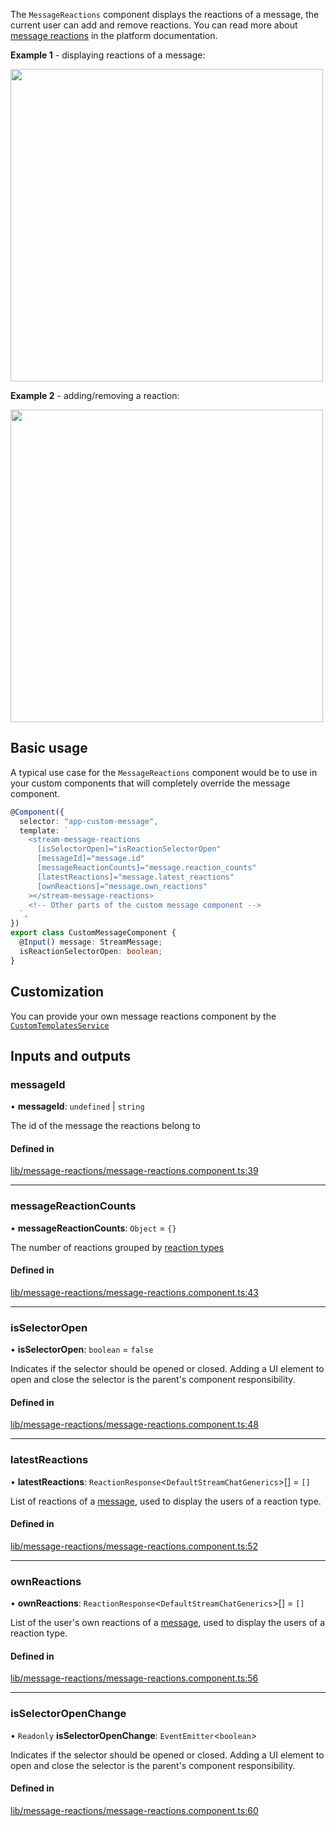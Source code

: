 
The `MessageReactions` component displays the reactions of a message, the current user can add and remove reactions. You can read more about [message reactions](https://getstream.io/chat/docs/javascript/send_reaction/?language=javascript) in the platform documentation.

**Example 1** - displaying reactions of a message:

<img src={MessageReactionsScreenshot} width="500" />

**Example 2** - adding/removing a reaction:

<img src={MessageReactionsSelectorScreenshot} width="500" />

## Basic usage

A typical use case for the `MessageReactions` component would be to use in your custom components that will completely override the message component.

```typescript
@Component({
  selector: "app-custom-message",
  template: `
    <stream-message-reactions
      [isSelectorOpen]="isReactionSelectorOpen"
      [messageId]="message.id"
      [messageReactionCounts]="message.reaction_counts"
      [latestReactions]="message.latest_reactions"
      [ownReactions]="message.own_reactions"
    ></stream-message-reactions>
    <!-- Other parts of the custom message component -->
  `,
})
export class CustomMessageComponent {
  @Input() message: StreamMessage;
  isReactionSelectorOpen: boolean;
}
```

## Customization

You can provide your own message reactions component by the [`CustomTemplatesService`](../services/CustomTemplatesService.mdx)

[//]: # "Start of generated content"
## Inputs and outputs 


### messageId

• **messageId**: `undefined` \| `string`

The id of the message the reactions belong to

#### Defined in

[lib/message-reactions/message-reactions.component.ts:39](https://github.com/GetStream/stream-chat-angular/blob/11d3849/projects/stream-chat-angular/src/lib/message-reactions/message-reactions.component.ts#L39)

___

### messageReactionCounts

• **messageReactionCounts**: `Object` = `{}`

The number of reactions grouped by [reaction types](https://github.com/GetStream/stream-chat-angular/tree/master/projects/stream-chat-angular/src/lib/message-reactions/message-reactions.component.ts)

#### Defined in

[lib/message-reactions/message-reactions.component.ts:43](https://github.com/GetStream/stream-chat-angular/blob/11d3849/projects/stream-chat-angular/src/lib/message-reactions/message-reactions.component.ts#L43)

___

### isSelectorOpen

• **isSelectorOpen**: `boolean` = `false`

Indicates if the selector should be opened or closed. Adding a UI element to open and close the selector is the parent's component responsibility.

#### Defined in

[lib/message-reactions/message-reactions.component.ts:48](https://github.com/GetStream/stream-chat-angular/blob/11d3849/projects/stream-chat-angular/src/lib/message-reactions/message-reactions.component.ts#L48)

___

### latestReactions

• **latestReactions**: `ReactionResponse`<`DefaultStreamChatGenerics`\>[] = `[]`

List of reactions of a [message](../types/stream-message.mdx), used to display the users of a reaction type.

#### Defined in

[lib/message-reactions/message-reactions.component.ts:52](https://github.com/GetStream/stream-chat-angular/blob/11d3849/projects/stream-chat-angular/src/lib/message-reactions/message-reactions.component.ts#L52)

___

### ownReactions

• **ownReactions**: `ReactionResponse`<`DefaultStreamChatGenerics`\>[] = `[]`

List of the user's own reactions of a [message](../types/stream-message.mdx), used to display the users of a reaction type.

#### Defined in

[lib/message-reactions/message-reactions.component.ts:56](https://github.com/GetStream/stream-chat-angular/blob/11d3849/projects/stream-chat-angular/src/lib/message-reactions/message-reactions.component.ts#L56)

___

### isSelectorOpenChange

• `Readonly` **isSelectorOpenChange**: `EventEmitter`<`boolean`\>

Indicates if the selector should be opened or closed. Adding a UI element to open and close the selector is the parent's component responsibility.

#### Defined in

[lib/message-reactions/message-reactions.component.ts:60](https://github.com/GetStream/stream-chat-angular/blob/11d3849/projects/stream-chat-angular/src/lib/message-reactions/message-reactions.component.ts#L60)

[//]: # "End of generated content"
